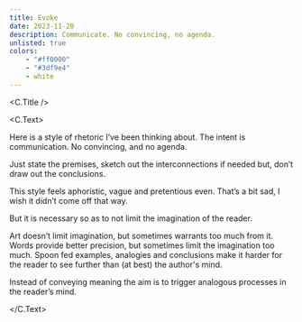 ```yaml
---
title: Evoke
date: 2023-11-20
description: Communicate. No convincing, no agenda.
unlisted: true
colors:
    - "#ff0000"
    - "#3df9e4"
    - white
---
```



<C.Title />

<C.Text>

Here is a style of rhetoric I’ve been thinking about. The intent is
communication. No convincing, and no agenda.

Just state the premises, sketch out the interconnections if needed but, don’t
draw out the conclusions.

This style feels aphoristic, vague and pretentious even. That’s a bit sad, I
wish it didn’t come off that way.

But it is necessary so as to not limit the imagination of the reader.

Art doesn’t limit imagination, but sometimes warrants too much from it. Words
provide better precision, but sometimes limit the imagination too much. Spoon
fed examples, analogies and conclusions make it harder for the reader to see
further than (at best) the author's mind.

Instead of conveying meaning the aim is to trigger analogous processes in the
reader’s mind.

</C.Text>
